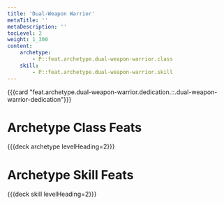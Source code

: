 ```yaml
---
title: 'Dual-Weapon Warrior'
metaTitle: ''
metaDescription: ''
tocLevel: 2
weight: 1_300
content:
    archetype:
        - P::feat.archetype.dual-weapon-warrior.class
    skill:
        - P::feat.archetype.dual-weapon-warrior.skill
---
```


{{{card "feat.archetype.dual-weapon-warrior.dedication.::.dual-weapon-warrior-dedication"}}}

# Archetype Class Feats

{{{deck archetype levelHeading=2}}}

# Archetype Skill Feats

{{{deck skill levelHeading=2}}}

